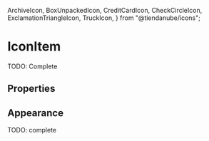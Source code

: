

  ArchiveIcon,
  BoxUnpackedIcon,
  CreditCardIcon,
  CheckCircleIcon,
  ExclamationTriangleIcon,
  TruckIcon,
} from "@tiendanube/icons";

<Meta title="Atomic components/IconItem" component={IconItem} />

# IconItem

TODO: Complete

<Preview>
  <Story name="default" parameters={{ decorators: [withKnobs, withA11y] }}>
    <IconItem
      appearance={select("appearance", [
        "default",
        "primary",
        "secondary",
        "danger",
        "warning",
        "success",
      ])}
      icon={BoxUnpackedIcon}
      title={text("title", "Ready to pack")}
      subtitle={text("subtitle", "Shipping by motorcycle")}
    />
  </Story>
</Preview>

## Properties

<Props of={IconItem.type} />

## Appearance

TODO: complete

<Preview withToolbar>
  <Story name="appearance">
    <Stack wrap>
      <Stack.Item>
        <IconItem appearance="default" icon={ArchiveIcon} title="Archived" />
      </Stack.Item>
      <Stack.Item>
        <IconItem
          appearance="primary"
          icon={TruckIcon}
          title="Ready to send"
          subtitle="Shipping method"
        />
      </Stack.Item>
      <Stack.Item>
        <IconItem
          appearance="secondary"
          icon={BoxUnpackedIcon}
          title="Ready to pack"
          subtitle="Shipping method"
        />
      </Stack.Item>
      <Stack.Item>
        <IconItem
          appearance="danger"
          icon={ExclamationTriangleIcon}
          title="Payment declined"
        />
      </Stack.Item>
      <Stack.Item>
        <IconItem
          appearance="warning"
          icon={CreditCardIcon}
          title="Waiting for payment confirmation"
          link={{
            children: "Payment method",
            href: "https://www.tiendanube.com",
            onClick: action("onClick"),
          }}
        />
      </Stack.Item>
      <Stack.Item>
        <IconItem
          appearance="success"
          icon={CheckCircleIcon}
          title="Paid and shipped"
        />
      </Stack.Item>
    </Stack>
  </Story>
</Preview>
